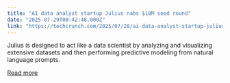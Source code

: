 ```yaml
---
title: "AI data analyst startup Julius nabs $10M seed round"
date: "2025-07-29T00:42:48.000Z"
link: "https://techcrunch.com/2025/07/28/ai-data-analyst-startup-julius-nabs-10m-seed-round/"
---
```


Julius is designed to act like a data scientist by analyzing and visualizing extensive datasets and then performing predictive modeling from natural language prompts.

[Read more](https://techcrunch.com/2025/07/28/ai-data-analyst-startup-julius-nabs-10m-seed-round/)

